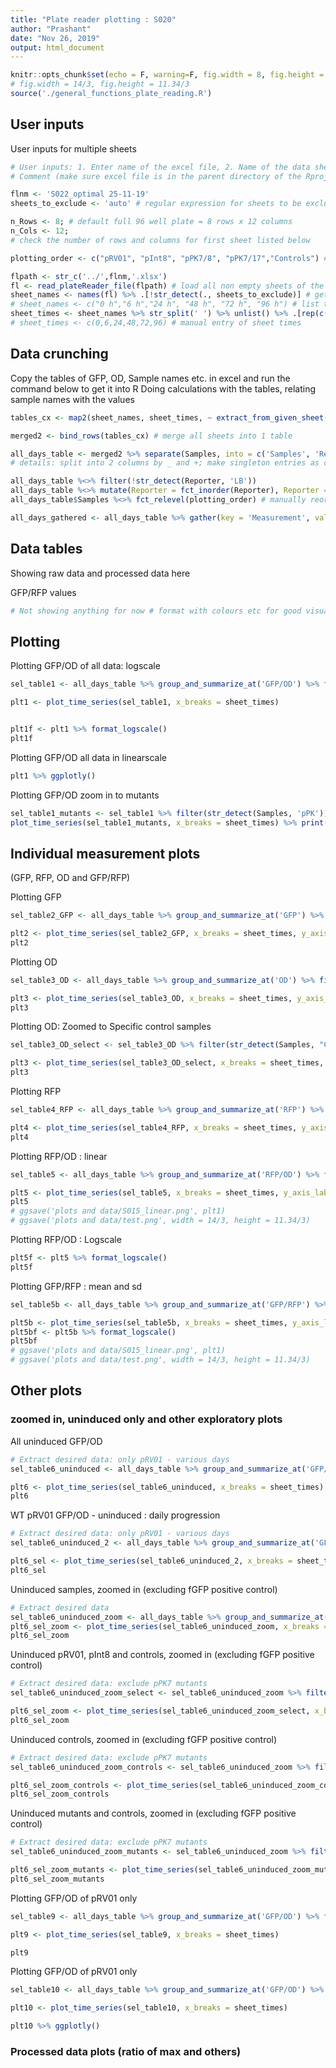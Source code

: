 ```yaml
---
title: "Plate reader plotting : S020"
author: "Prashant"
date: "Nov 26, 2019"
output: html_document
---
```


```r
knitr::opts_chunk$set(echo = F, warning=F, fig.width = 8, fig.height = 4)
# fig.width = 14/3, fig.height = 11.34/3
source('./general_functions_plate_reading.R')
```

## User inputs


User inputs for multiple sheets

```r
# User inputs: 1. Enter name of the excel file, 2. Name of the data sheet(S) to exclude 3. number of rows and columns in plate reader data 4. Title for plots 
# Comment (make sure excel file is in the parent directory of the Rproject file or code)

flnm <- 'S022_optimal 25-11-19'
sheets_to_exclude <- 'auto' # regular expression for sheets to be excluded

n_Rows <- 8; # default full 96 well plate = 8 rows x 12 columns
n_Cols <- 12; 
# check the number of rows and columns for first sheet listed below

plotting_order <- c("pRV01", "pInt8", "pPK7/8", "pPK7/17","Controls") # order of plotting for samples

flpath <- str_c('../',flnm,'.xlsx')
fl <- read_plateReader_file(flpath) # load all non empty sheets of the excel file into fl - as a list 
sheet_names <- names(fl) %>% .[!str_detect(., sheets_to_exclude)] # get the list of sheets, other than excluded ones 
# sheet_names <- c("0 h","6 h","24 h", "48 h", "72 h", "96 h") # list the sheets to be loaded manually
sheet_times <- sheet_names %>% str_split(' ') %>% unlist() %>% .[rep(c(T,F))] %>% as.numeric() # extracting the hour time from sheet name
# sheet_times <- c(0,6,24,48,72,96) # manual entry of sheet times
```

## Data crunching

Copy the tables of GFP, OD, Sample names etc. in excel and run the command below to get it into R
Doing calculations with the tables, relating sample names with the values

```r
tables_cx <- map2(sheet_names, sheet_times, ~ extract_from_given_sheet(.x, n_Rows, n_Cols) %>% mutate(Time = .y)) # extracing OD, GFP and RFP from each sheet (vectorized)

merged2 <- bind_rows(tables_cx) # merge all sheets into 1 table

all_days_table <- merged2 %>% separate(Samples, into = c('Samples', 'Reporter'), sep = '\\_| \\+ ') %>% mutate(Reporter = if_else(is.na(Reporter)|str_detect(Reporter,"rM"), Samples, Reporter), Samples = if_else(Samples == Reporter, "Controls", Samples), Samples = if_else(str_detect(Reporter,'^[:digit:]*$'), str_c(Samples,Reporter, sep = '_'), Samples) , Reporter  = str_replace(Reporter, 'rG$|^[:digit:]*$', 'rGFP')) # Samples has the recombinase plasmid or controls and reporter has the reporter plasmid
# details: split into 2 columns by _ and +; make singleton entries as controls and put name in Reporter; make mutants ex: pPK7_17 into 1 sample name and reporter as the default rGFP (also replace shorthand notation rG with rGFP) 

all_days_table %<>% filter(!str_detect(Reporter, 'LB'))
all_days_table %<>% mutate(Reporter = fct_inorder(Reporter), Reporter = fct_relevel(Reporter, 'rGFP', "fGFP")) # arranging samples again to make up for factor mismatch
all_days_table$Samples %<>% fct_relevel(plotting_order) # manually reorder sample order for plotting

all_days_gathered <- all_days_table %>% gather(key = 'Measurement', value = 'Reading', OD, GFP, RFP, 'GFP/RFP', 'GFP/OD', 'RFP/OD') # gather different measurements and ratios into 1 column

```

## Data tables

Showing raw data and processed data here 

GFP/RFP values
``` r
# Not showing anything for now # format with colours etc for good visualization
```


## Plotting

Plotting GFP/OD of all data: logscale

```r
sel_table1 <- all_days_table %>% group_and_summarize_at('GFP/OD') %>% filter(Inducer > 0.6| Inducer == 0) # filter neccesary samples for plotting ; by default mean and variance of GFP/RFP column

plt1 <- plot_time_series(sel_table1, x_breaks = sheet_times)


plt1f <- plt1 %>% format_logscale()
plt1f
```

Plotting GFP/OD all data in linearscale

```r
plt1 %>% ggplotly()
```

Plotting GFP/OD zoom in to mutants

```r
sel_table1_mutants <- sel_table1 %>% filter(str_detect(Samples, 'pPK'))
plot_time_series(sel_table1_mutants, x_breaks = sheet_times) %>% print()
```

## Individual measurement plots
(GFP, RFP, OD and GFP/RFP)

Plotting GFP 

```r
sel_table2_GFP <- all_days_table %>% group_and_summarize_at('GFP') %>% filter(!str_detect(Inducer, "s")) # filter neccesary samples for plotting ; by default mean and variance of GFP/RFP column

plt2 <- plot_time_series(sel_table2_GFP, x_breaks = sheet_times, y_axis_label = 'GFP (a.u.)')
plt2
```

Plotting OD 

```r
sel_table3_OD <- all_days_table %>% group_and_summarize_at('OD') %>% filter(!str_detect(Inducer, "s")) # filter neccesary samples for plotting ; by default mean and variance of GFP/RFP column

plt3 <- plot_time_series(sel_table3_OD, x_breaks = sheet_times, y_axis_label = 'OD 600')
plt3
```

Plotting OD: Zoomed to Specific control samples

```r
sel_table3_OD_select <- sel_table3_OD %>% filter(str_detect(Samples, "Control"), !str_detect(Reporter, 'pSH')) # filter neccesary samples for plotting ; by default mean and variance of GFP/RFP column

plt3 <- plot_time_series(sel_table3_OD_select, x_breaks = sheet_times, y_axis_label = 'OD 600')
plt3
```

Plotting RFP 

```r
sel_table4_RFP <- all_days_table %>% group_and_summarize_at('RFP') %>% filter(!str_detect(Inducer, "s")) # filter neccesary samples for plotting ; by default mean and variance of GFP/RFP column

plt4 <- plot_time_series(sel_table4_RFP, x_breaks = sheet_times, y_axis_label = 'RFP (a.u.)')
plt4
```

Plotting RFP/OD : linear

```r
sel_table5 <- all_days_table %>% group_and_summarize_at('RFP/OD') %>% filter(!str_detect(Inducer, "s")) # filter neccesary samples for plotting ; by default mean and variance of GFP/RFP column

plt5 <- plot_time_series(sel_table5, x_breaks = sheet_times, y_axis_label = 'RFP/OD (a.u.)')
plt5
# ggsave('plots and data/S015_linear.png', plt1)
# ggsave('plots and data/test.png', width = 14/3, height = 11.34/3)
```

Plotting RFP/OD : Logscale
```r
plt5f <- plt5 %>% format_logscale()
plt5f
```


Plotting GFP/RFP : mean and sd

```r
sel_table5b <- all_days_table %>% group_and_summarize_at('GFP/RFP') %>% filter(!str_detect(Inducer, "s")) # filter neccesary samples for plotting ; by default mean and variance of GFP/RFP column

plt5b <- plot_time_series(sel_table5b, x_breaks = sheet_times, y_axis_label = 'GFP/RFP (a.u.)')
plt5bf <- plt5b %>% format_logscale()
plt5bf
# ggsave('plots and data/S015_linear.png', plt1)
# ggsave('plots and data/test.png', width = 14/3, height = 11.34/3)
```

<!-- Plotting all GFP/OD and RFP/OD (individual replicates) -->

<!-- ```{r plotting2} -->
<!-- sel_table2 <- all_days_gathered %>% filter(str_detect(Measurement,"^GFP/OD|^RFP/")) %>% filter(!str_detect(Samples, "LB|MG")) %>% filter(!str_detect(Inducer, "s")) # filter neccesary samples for plotting -->

<!-- plt3 <- ggplot(sel_table2, aes(Time, Reading, colour = Measurement, shape = Inducer, group = interaction(Inducer, Measurement, `Replicate #`))) + geom_line() + geom_point(size = 2) + scale_shape_manual(values = c(1,19)) + facet_wrap(~Samples, scales = 'fixed') +  scale_x_continuous(breaks = c(0,6,24,48)) + ylab('Fluorescence/OD (a.u.)') + ggtitle('AHL flipping with time')  -->
<!-- plt4 <- plt3 %>% format_classic() # %>% format_logscale() -->
<!-- plt4 #+ scale_colour_manual(values = c('#4daf4a' ,'#e41a1c')) -->
<!-- # ggsave('plots and data/S015_linear.png', plt1) -->
<!-- # ggsave('plots and data/test.png', width = 14/3, height = 11.34/3) -->
<!-- ``` -->

## Other plots
### zoomed in, uninduced only and other exploratory plots

All uninduced GFP/OD

```r
# Extract desired data: only pRV01 - various days
sel_table6_uninduced <- all_days_table %>% group_and_summarize_at('GFP/OD') %>%  filter(str_detect(Inducer,'^0'))

plt6 <- plot_time_series(sel_table6_uninduced, x_breaks = sheet_times)
plt6
```

WT pRV01 GFP/OD - uninduced : daily progression

```r
# Extract desired data: only pRV01 - various days
sel_table6_uninduced_2 <- all_days_table %>% group_and_summarize_at('GFP/OD') %>%  filter(str_detect(Inducer,'^0')) %>% filter(str_detect(Samples, 'RV01|pInt|Control')) 

plt6_sel <- plot_time_series(sel_table6_uninduced_2, x_breaks = sheet_times)
plt6_sel
```

Uninduced samples, zoomed in (excluding fGFP positive control)

```r
# Extract desired data
sel_table6_uninduced_zoom <- all_days_table %>% group_and_summarize_at('GFP/OD') %>%  filter(str_detect(Inducer,'^0') & str_detect(Samples, 'pRV|pPK|Controls') & !str_detect(Reporter, 'fGFP')) 
plt6_sel_zoom <- plot_time_series(sel_table6_uninduced_zoom, x_breaks = sheet_times)
plt6_sel_zoom
```

Uninduced pRV01, pInt8 and controls, zoomed in (excluding fGFP positive control)

```r
# Extract desired data: exclude pPK7 mutants
sel_table6_uninduced_zoom_select <- sel_table6_uninduced_zoom %>% filter(str_detect(Samples, 'pRV|pInt|Controls')) 

plt6_sel_zoom <- plot_time_series(sel_table6_uninduced_zoom_select, x_breaks = sheet_times)
plt6_sel_zoom
```

Uninduced controls, zoomed in (excluding fGFP positive control)

```r
# Extract desired data: exclude pPK7 mutants
sel_table6_uninduced_zoom_controls <- sel_table6_uninduced_zoom %>% filter(str_detect(Samples, 'Controls')) 

plt6_sel_zoom_controls <- plot_time_series(sel_table6_uninduced_zoom_controls, x_breaks = sheet_times)
plt6_sel_zoom_controls
```

Uninduced mutants and controls, zoomed in (excluding fGFP positive control)

```r
# Extract desired data: exclude pPK7 mutants
sel_table6_uninduced_zoom_mutants <- sel_table6_uninduced_zoom %>% filter(!str_detect(Samples, 'pRV')) 

plt6_sel_zoom_mutants <- plot_time_series(sel_table6_uninduced_zoom_mutants, x_breaks = sheet_times)
plt6_sel_zoom_mutants
```

Plotting GFP/OD of pRV01 only

```r
sel_table9 <- all_days_table %>% group_and_summarize_at('GFP/OD') %>% filter(str_detect(Samples, 'pRV')) # filter neccesary samples for plotting ; by default mean and variance of GFP/RFP column

plt9 <- plot_time_series(sel_table9, x_breaks = sheet_times)

plt9
```

Plotting GFP/OD of pRV01 only

```r
sel_table10 <- all_days_table %>% group_and_summarize_at('GFP/OD') %>% filter(str_detect(Samples, 'pInt')) %>% ungroup() %>%  mutate(Inducer = str_replace(Inducer, '-1', 'Glucose')) # filter neccesary samples for plotting ; by default mean and variance of GFP/RFP column

plt10 <- plot_time_series(sel_table10, x_breaks = sheet_times)

plt10 %>% ggplotly()
```

<!-- ## Specific plots for presentations -->

<!-- Plotting only WT pRV01: GFP/OD : linear scale -->

<!-- ```{r plotting7} -->
<!-- sel_table1b <- sel_table1 %>% filter(str_detect(Samples, "pRV") & str_detect(Reporter, 'pSH01|rGFP')) %>% filter(!str_detect(Inducer, "s")) # filter neccesary samples for plotting ; by default mean and variance of GFP/RFP column -->
<!-- plt7 <- ggplot(sel_table1b, aes(Time, mean, shape = Inducer)) + annotate('rect', xmin = 0, ymin = 0, xmax = 6, ymax = Inf, alpha = .2) +  geom_errorbar(aes(ymin = mean - sd, ymax = mean + sd), width = 1) + facet_wrap(~ Samples, ncol = 1) + geom_line() + geom_point(size = 2, fill = 'white', stroke = 1.5) + scale_shape_manual(values = c(21,19)) +  scale_x_continuous(breaks = sheet_times) + ylab('GFP/OD (a.u.)') + xlab('Time (h)') + ggtitle('AHL flipping with time') + labs(shape = '[AHL]') -->
<!-- plt7f <- plt7 %>% format_classic() -->
<!-- plt7f -->
<!-- ``` -->

<!-- Plotting controls, Arabinose induction pInt8 and AHL induction WT pRV01: GFP/OD -->

<!-- ```{r plotting8} -->
<!-- sel_table1c <- sel_table1 %>% filter(str_detect(Samples, "pRV|pInt|Controls")) # filter neccesary samples for plotting ; by default mean and variance of GFP/RFP column -->
<!-- plt8 <- ggplot(sel_table1c, aes(Time, mean, shape = Inducer, colour = Reporter)) + annotate('rect', xmin = 0, ymin = 0, xmax = 6, ymax = Inf, alpha = .2) +  geom_errorbar(aes(ymin = mean - sd, ymax = mean + sd), width = 1) + facet_wrap(~ Samples, ncol = 2) + geom_line() + geom_point(size = 2, fill = 'white', stroke = 1.1) + scale_shape_manual(values = c(21,19)) +  scale_x_continuous(breaks = sheet_times) + ylab('GFP/OD (a.u.)') + xlab('Time (h)') + ggtitle('AHL flipping with time') + labs(colour = 'Reporter', shape = '[AHL]') -->
<!-- plt8f <- plt8 %>% format_classic()  -->
<!-- plt8f -->
<!-- ``` -->

### Processed data plots (ratio of max and others)

<!-- Plotting GFP/OD normalized to the fGFP control at the respective point (<fGFP> of uninduced and induced) -->

<!-- ```{r plotting9} -->
<!-- sel_table7_fraction_flip <- sel_table1 %>% group_by() -->
<!-- plt8 <- ggplot(sel_table1c, aes(Time, mean, shape = Inducer, colour = Reporter)) + annotate('rect', xmin = 0, ymin = 0, xmax = 6, ymax = Inf, alpha = .2) +  geom_errorbar(aes(ymin = mean - sd, ymax = mean + sd), width = 1) + facet_wrap(~ Samples, ncol = 2) + geom_line() + geom_point(size = 2, fill = 'white', stroke = 1.1) + scale_shape_manual(values = c(21,19)) +  scale_x_continuous(breaks = sheet_times) + ylab('GFP/OD (a.u.)') + xlab('Time (h)') + ggtitle('AHL flipping with time') + labs(colour = 'Reporter', shape = '[AHL]') -->
<!-- plt8f <- plt8 %>% format_classic()  -->
<!-- plt8f -->
<!-- ``` -->